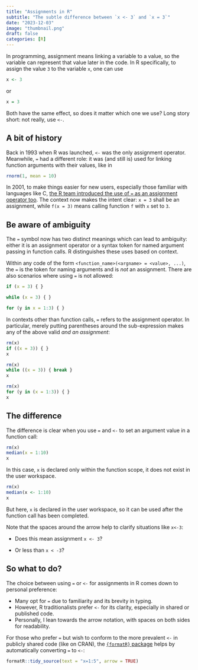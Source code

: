 ```yaml
---
title: "Assignments in R"
subtitle: "The subtle difference between `x <- 3` and `x = 3`"
date: "2023-12-03"
image: "thumbnail.png"
draft: false
categories: [R]
---
```


In programming, assignment means linking a variable to a value, so the variable can represent that value later in the code. In R specifically, to assign the value `3` to the variable `x`, one can use

```r
x <- 3
```

or

```r
x = 3
```

Both have the same effect, so does it matter which one we use? Long story short: not really, use `<-`.

## A bit of history

Back in 1993 when R was launched, `<-` was the only assignment operator. Meanwhile, `=` had a different role: it was (and still is) used for linking function arguments with their values, like in

```r
rnorm(1, mean = 10)
```

In 2001, to make things easier for new users, especially those familiar with languages like C, [the R team introduced the use of `=` as an assignment operator too](https://developer.r-project.org/equalAssign.html). The context now makes the intent clear: `x = 3` shall be an assignment, while `f(x = 3)` means calling function `f` with `x` set to `3`.

## Be aware of ambiguity

The `=` symbol now has two distinct meanings which can lead to ambiguity: either it is an assignment operator or a syntax token for named argument passing in function calls. R distinguishes these uses based on context. 

Within any code of the form `<function_name>(<argname> = <value>, ...)`, the `=` is the token for naming arguments and is *not* an assignment. There are also scenarios where using `=` is not allowed:

```r
if (x = 3) { }
```

```r
while (x = 3) { }
```

```r
for (y in x = 1:3) { }
```

In contexts other than function calls, `=` refers to the assignment operator. In particular, merely putting parentheses around the sub-expression makes any of the above valid *and an assignment*:

```r
rm(x)
if ((x = 3)) { }
x
```

```r
rm(x)
while ((x = 3)) { break }
x
```

```r
rm(x)
for (y in (x = 1:3)) { }
x
```

## The difference

The difference is clear when you use `=` and `<-` to set an argument value in a function call:

```r
rm(x)
median(x = 1:10)
x   
```

In this case, `x` is declared only within the function scope, it does not exist in the user workspace.

```r
rm(x)
median(x <- 1:10)
x    
```

But here, `x` is declared in the user workspace, so it can be used after the function call has been completed.

Note that the spaces around the arrow help to clarify situations like `x<-3`:

- Does this mean assignment `x <- 3`?

- Or less than `x < -3`?

## So what to do?

The choice between using `=` or `<-` for assignments in R comes down to personal preference:

- Many opt for `=` due to familiarity and its brevity in typing. 
- However, R traditionalists prefer `<-` for its clarity, especially in shared or published code. 
- Personally, I lean towards the arrow notation, with spaces on both sides for readability.

For those who prefer `=` but wish to conform to the more prevalent `<-` in publicly shared code (like on CRAN), the [`{formatR}` package](https://github.com/yihui/formatR#readme) helps by automatically converting `=` to `<-`:

```r
formatR::tidy_source(text = "x=1:5", arrow = TRUE)
``` 









